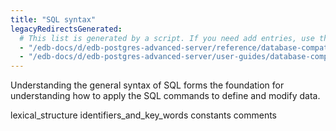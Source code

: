 ```yaml
---
title: "SQL syntax"
legacyRedirectsGenerated:
  # This list is generated by a script. If you need add entries, use the `legacyRedirects` key.
  - "/edb-docs/d/edb-postgres-advanced-server/reference/database-compatibility-for-oracle-developers-reference-guide/9.6/Database_Compatibility_for_Oracle_Developers_Reference_Guide.1.006.html"
  - "/edb-docs/d/edb-postgres-advanced-server/user-guides/database-compatibility-for-oracle-developers-guide/9.5/Database_Compatibility_for_Oracle_Developers_Guide.1.038.html"
---
```


<div id="sql_syntax" class="registered_link"></div>

Understanding the general syntax of SQL forms the foundation for understanding how to apply the SQL commands to define and modify data.

<div class="toctree" maxdepth="3">

lexical_structure identifiers_and_key_words constants comments

</div>
